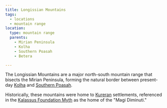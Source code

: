 ```yaml
---
title: Longissian Mountains
tags:
  - locations
  - mountain range
location:
  type: mountain range
  parents:
    - Mirian Peninsula
    - Kolha
    - Southern Poasah
    - Betera

---
```


The Longissian Mountains are a major north-south mountain range that bisects the
Mirian Peninsula, forming the natural border between present-day
[Kolha](/locations/kolha) and [Southern Poasah](/locations/southern-poasah).

Historically, these mountains were home to
[Kureran](/ethnicities/koradin-kurerans/) settlements, referenced in the
[Kalassus Foundation Myth](/world-novelty/kalassus-foundation-myth/) as the
home of the "Magi Diminuti."
